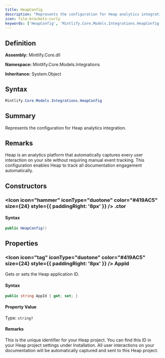 ```yaml
---
title: HeapConfig
description: "Represents the configuration for Heap analytics integration."
icon: file-brackets-curly
keywords: ['HeapConfig', 'Mintlify.Core.Models.Integrations.HeapConfig', 'Mintlify.Core.Models.Integrations', 'class', 'System.Object']
---
```


## Definition

**Assembly:** Mintlify.Core.dll

**Namespace:** Mintlify.Core.Models.Integrations

**Inheritance:** System.Object

## Syntax

```csharp
Mintlify.Core.Models.Integrations.HeapConfig
```

## Summary

Represents the configuration for Heap analytics integration.

## Remarks

Heap is an analytics platform that automatically captures every user interaction
            on your site without requiring manual event tracking. This configuration enables
            Heap to track all documentation engagement automatically.

## Constructors

### <Icon icon="hammer" iconType="duotone" color="#419AC5" size={24} style={{ paddingRight: '8px' }} />  .ctor

#### Syntax

```csharp
public HeapConfig()
```

## Properties

### <Icon icon="tag" iconType="duotone" color="#419AC5" size={24} style={{ paddingRight: '8px' }} />  AppId

Gets or sets the Heap application ID.

#### Syntax

```csharp
public string AppId { get; set; }
```

#### Property Value

Type: `string?`

#### Remarks

This is the unique identifier for your Heap project. You can find this ID
            in your Heap project settings under Installation. All user interactions on
            your documentation will be automatically captured and sent to this Heap project.

